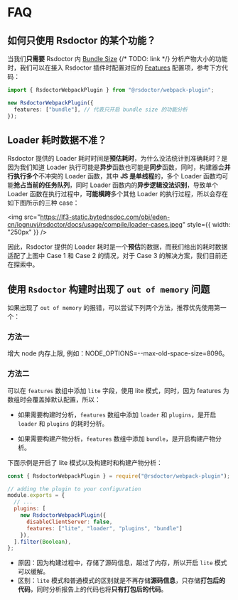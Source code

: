 # FAQ

## 如何只使用 Rsdoctor 的某个功能？

当我们**只需要** Rsdoctor 内 [Bundle Size]() {/* TODO: link */} 分析产物大小的功能时，我们可以在接入 Rsdoctor 插件时配置对应的 [Features](/config/options/index) 配置项，参考下方代码：

```ts
import { RsdoctorWebpackPlugin } from "@rsdoctor/webpack-plugin";

new RsdoctorWebpackPlugin({
  features: ["bundle"], // 代表只开启 bundle size 的功能分析
});
```


## Loader 耗时数据不准？

Rsdoctor 提供的 Loader 耗时时间是**预估耗时**，为什么没法统计到准确耗时？是因为我们知道 Loader 执行可能是**异步**函数也可能是**同步**函数，同时，构建器会**并行执行多个**不冲突的 Loader 函数，其中 **JS 是单线程**的，多个 Loader 函数均可能**抢占当前的任务队列**，同时 Loader 函数内的**异步逻辑没法识别**，导致单个 Loader 函数在执行过程中，**可能横跨**多个其他 Loader 的执行过程，所以会存在如下图所示的三种 case：

<img src="https://lf3-static.bytednsdoc.com/obj/eden-cn/lognuvj/rsdoctor/docs/usage/compile/loader-cases.jpeg" style={{ width: "250px" }} />

因此，Rsdoctor 提供的 Loader 耗时是一个**预估**的数据，而我们给出的耗时数据适配了上图中 Case 1 和 Case 2 的情况，对于 Case 3 的解决方案，我们目前还在探索中。


## 使用 `Rsdoctor` 构建时出现了 `out of memory` 问题

如果出现了 `out of memory` 的报错，可以尝试下列两个方法，推荐优先使用第一个：

### 方法一

增大 node 内存上限, 例如：NODE_OPTIONS=--max-old-space-size=8096。

### 方法二

可以在 `features` 数组中添加 `lite` 字段，使用 lite 模式，同时，因为 features 为数组时会覆盖掉默认配置，所以：

- 如果需要构建时分析，`features` 数组中添加 `loader` 和 `plugins`，是开启 `loader` 和 `plugins` 的耗时分析。

- 如果需要构建产物分析，`features` 数组中添加 `bundle`，是开启构建产物分析。

下面示例是开启了 lite 模式以及构建时和构建产物分析：

```js
const { RsdoctorWebpackPlugin } = require("@rsdoctor/webpack-plugin");

// adding the plugin to your configuration
module.exports = {
  // ...
  plugins: [
    new RsdoctorWebpackPlugin({
      disableClientServer: false,
      features: ["lite", "loader", "plugins", "bundle"]
    }),
  ].filter(Boolean),
};
```

- 原因：因为构建过程中，存储了源码信息，超过了内存，所以开启 `lite` 模式可以缓解。
- 区别：`lite` 模式和普通模式的区别就是不再存储**源码信息**，只存储**打包后的代码**，同时分析报告上的代码也将**只有打包后的代码**。